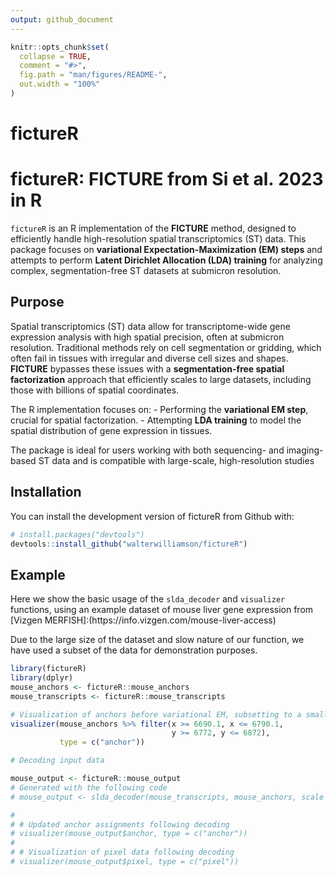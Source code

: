 ```yaml
---
output: github_document
---
```


<!-- README.md is generated from README.Rmd. Please edit that file -->

```r
knitr::opts_chunk$set(
  collapse = TRUE,
  comment = "#>",
  fig.path = "man/figures/README-",
  out.width = "100%"
)
```

# fictureR

# fictureR: FICTURE from Si et al. 2023 in R

`fictureR` is an R implementation of the **FICTURE** method, designed to efficiently handle high-resolution spatial transcriptomics (ST) data. This package focuses on **variational Expectation-Maximization (EM) steps** and attempts to perform **Latent Dirichlet Allocation (LDA) training** for analyzing complex, segmentation-free ST datasets at submicron resolution.

## Purpose
Spatial transcriptomics (ST) data allow for transcriptome-wide gene expression analysis with high spatial precision, often at submicron resolution. Traditional methods rely on cell segmentation or gridding, which often fail in tissues with irregular and diverse cell sizes and shapes. **FICTURE** bypasses these issues with a **segmentation-free spatial factorization** approach that efficiently scales to large datasets, including those with billions of spatial coordinates.

The R implementation focuses on:
- Performing the **variational EM step**, crucial for spatial factorization.
- Attempting **LDA training** to model the spatial distribution of gene expression in tissues.
  
The package is ideal for users working with both sequencing- and imaging-based ST data and is compatible with large-scale, high-resolution studies


## Installation

You can install the development version of fictureR from Github with:

``` r
# install.packages("devtools")
devtools::install_github("walterwilliamson/fictureR")
```

## Example

Here we show the basic usage of the `slda_decoder` and `visualizer` functions, using an example dataset of mouse liver gene expression from [Vizgen MERFISH]:(https://info.vizgen.com/mouse-liver-access)

Due to the large size of the dataset and slow nature of our function, we have used a subset of the data for demonstration purposes.


```r
library(fictureR)
library(dplyr)
mouse_anchors <- fictureR::mouse_anchors
mouse_transcripts <- fictureR::mouse_transcripts

# Visualization of anchors before variational EM, subsetting to a small region
visualizer(mouse_anchors %>% filter(x >= 6690.1, x <= 6790.1,
                                    y >= 6772, y <= 6872), 
           type = c("anchor"))

# Decoding input data

mouse_output <- fictureR::mouse_output
# Generated with the following code
# mouse_output <- slda_decoder(mouse_transcripts, mouse_anchors, scale = 100)

# 
# # Updated anchor assignments following decoding
# visualizer(mouse_output$anchor, type = c("anchor"))
# 
# # Visualization of pixel data following decoding
# visualizer(mouse_output$pixel, type = c("pixel"))

```
